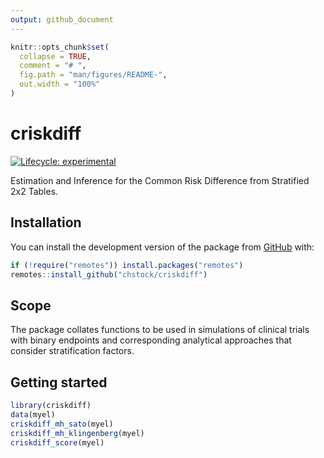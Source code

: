 ```yaml
---
output: github_document
---
```


<!-- README.md is generated from README.Rmd. Please edit that file -->

```r
knitr::opts_chunk$set(
  collapse = TRUE,
  comment = "# ",
  fig.path = "man/figures/README-",
  out.width = "100%"
)
```

# criskdiff

<!-- badges: start -->
[![Lifecycle: experimental](https://img.shields.io/badge/lifecycle-experimental-orange.svg)](https://lifecycle.r-lib.org/articles/stages.html#experimental)
<!-- badges: end -->

Estimation and Inference for the Common Risk Difference from Stratified 2x2 Tables.

## Installation

You can install the development version of the package from [GitHub](https://github.com/) with:

```r
if (!require("remotes")) install.packages("remotes")
remotes::install_github("chstock/criskdiff")
```

## Scope

The package collates functions to be used in simulations of clinical trials
with binary endpoints and corresponding analytical approaches that consider
stratification factors.

## Getting started

```r
library(criskdiff)
data(myel)
criskdiff_mh_sato(myel)
criskdiff_mh_klingenberg(myel)
criskdiff_score(myel)
```